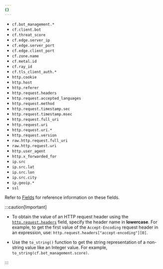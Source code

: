 ```yaml
---
{}
---
```


- `cf.bot_management.*`
- `cf.client.bot`
- `cf.threat_score`
- `cf.edge.server_ip`
- `cf.edge.server_port`
- `cf.edge.client_port`
- `cf.zone.name`
- `cf.metal.id`
- `cf.ray_id`
- `cf.tls_client_auth.*`
- `http.cookie`
- `http.host`
- `http.referer`
- `http.request.headers`
- `http.request.accepted_languages`
- `http.request.method`
- `http.request.timestamp.sec`
- `http.request.timestamp.msec`
- `http.request.full_uri`
- `http.request.uri`
- `http.request.uri.*`
- `http.request.version`
- `raw.http.request.full_uri`
- `raw.http.request.uri`
- `http.user_agent`
- `http.x_forwarded_for`
- `ip.src`
- `ip.src.lat`
- `ip.src.lon`
- `ip.src.city`
- `ip.geoip.*`
- `ssl`

Refer to [Fields](/ruleset-engine/rules-language/fields/) for reference information on these fields.

:::caution[Important]

- To obtain the value of an HTTP request header using the [`http.request.headers`](/ruleset-engine/rules-language/fields/http-request-header/#httprequestheaders) field, specify the header name in **lowercase**. For example, to get the first value of the `Accept-Encoding` request header in an expression, use: `http.request.headers["accept-encoding"][0]`.

- Use the `to_string()` function to get the string representation of a non-string value like an Integer value. For example, `to_string(cf.bot_management.score)`.

:::
